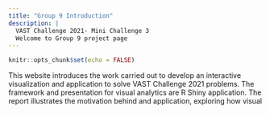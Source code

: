 ```yaml
---
title: "Group 9 Introduction"
description: |
  VAST Challenge 2021- Mini Challenge 3
  Welcome to Group 9 project page
---
```

```r
knitr::opts_chunk$set(echo = FALSE)
```

This website introduces the work carried out to develop an interactive visualization and application to solve VAST Challenge 2021 problems. The framework and presentation for visual analytics are R Shiny application. The report illustrates the motivation behind and application, exploring how visual 
